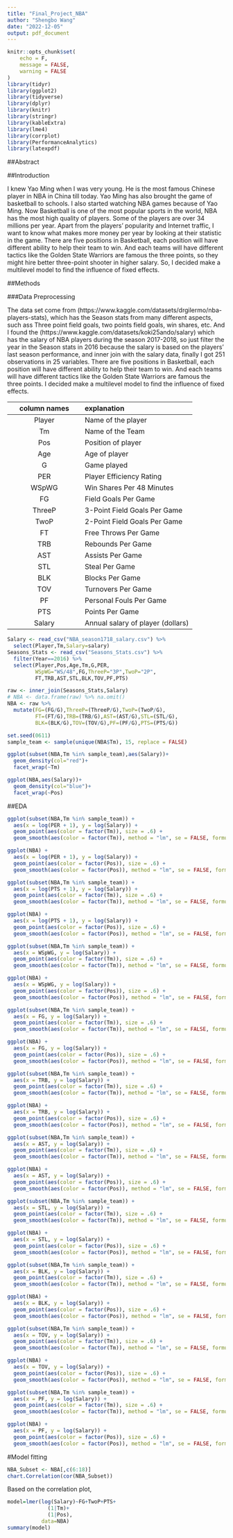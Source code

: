 ```yaml
---
title: "Final_Project_NBA"
author: "Shengbo Wang"
date: "2022-12-05"
output: pdf_document
---
```


```r
knitr::opts_chunk$set(
	echo = F,
	message = FALSE,
	warning = FALSE
)
library(tidyr)
library(ggplot2)
library(tidyverse)
library(dplyr)
library(knitr)
library(stringr)
library(kableExtra)
library(lme4)
library(corrplot)
library(PerformanceAnalytics)
library(latexpdf)
```

##Abstract


##Introduction

I knew Yao Ming when I was very young. He is the most famous Chinese player in NBA in China till today. Yao Ming has also brought the game of basketball to schools. I also started watching NBA games because of Yao Ming. Now Basketball is one of the most popular sports in the world, NBA has the most high quality of players. Some of the players are over 34 millions per year. Apart from the players' popularity and Internet traffic, I want to know what makes more money per year by looking at their statistic in the game. There are five positions in Basketball, each position will have different ability to help their team to win. And each teams will have different tactics like the Golden State Warriors are famous the three points, so they might hire better three-point shooter in higher salary. So, I decided make a multilevel model to find the influence of fixed effects.

##Methods


###Data Preprocessing

The data set come from (https://www.kaggle.com/datasets/drgilermo/nba-players-stats), which has the Season stats from many different aspects, such ass Three point field goals, two points field goals, win shares, etc. And I found the (https://www.kaggle.com/datasets/koki25ando/salary) which has the salary of NBA players during the season 2017-2018, so just filter the year in the Season stats in 2016 because the salary is based on the players' last season performance, and inner join with the salary data, finally I got 251 observations in 25 variables. There are five positions in Basketball, each position will have different ability to help their team to win. And each teams will have different tactics like the Golden State Warriors are famous the three points. I decided make a multilevel model to find the influence of fixed effects.


| column names    | explanation                                         |
| :--:            | :-----                                              |
| Player          | Name of the player                                  |
| Tm              | Name of the Team                                    |
| Pos             | Position of player                                  |
| Age             | Age of player                                       |
| G               | Game played                                         |
| PER             | Player Efficiency Rating                            |
| WSpWG           | Win Shares Per 48 Minutes                           |
| FG              | Field Goals Per Game                                |
| ThreeP          | 3-Point Field Goals Per Game                        |
| TwoP            | 2-Point Field Goals Per Game                        |
| FT              | Free Throws Per Game                                |
| TRB             | Rebounds Per Game                                   |
| AST             | Assists Per Game                                    |
| STL             | Steal Per Game                                      |
| BLK             | Blocks Per Game                                     |
| TOV             | Turnovers Per Game                                  |
| PF              | Personal Fouls Per Game                             |
| PTS             | Points  Per Game                                    |
| Salary          | Annual salary of player (dollars)                   |

```r
Salary <- read_csv("NBA_season1718_salary.csv") %>% 
  select(Player,Tm,Salary=salary)
Seasons_Stats <- read_csv("Seasons_Stats.csv") %>%
  filter(Year==2016) %>%
  select(Player,Pos,Age,Tm,G,PER,
         WSpWG="WS/48",FG,ThreeP="3P",TwoP="2P",
         FT,TRB,AST,STL,BLK,TOV,PF,PTS)

raw <- inner_join(Seasons_Stats,Salary)
# NBA <- data.frame(raw) %>% na.omit()
NBA <- raw %>% 
  mutate(FG=(FG/G),ThreeP=(ThreeP/G),TwoP=(TwoP/G),
         FT=(FT/G),TRB=(TRB/G),AST=(AST/G),STL=(STL/G),
         BLK=(BLK/G),TOV=(TOV/G),PF=(PF/G),PTS=(PTS/G))

set.seed(0611)
sample_team <- sample(unique(NBA$Tm), 15, replace = FALSE)
```


```r
ggplot(subset(NBA,Tm %in% sample_team),aes(Salary))+
  geom_density(col="red")+
  facet_wrap(~Tm)

ggplot(NBA,aes(Salary))+
  geom_density(col="blue")+
  facet_wrap(~Pos)
```

##EDA

```r
ggplot(subset(NBA,Tm %in% sample_team)) + 
  aes(x = log(PER + 1), y = log(Salary)) + 
  geom_point(aes(color = factor(Tm)), size = .6) + 
  geom_smooth(aes(color = factor(Tm)), method = "lm", se = FALSE, formula = 'y ~ x')

ggplot(NBA) + 
  aes(x = log(PER + 1), y = log(Salary)) + 
  geom_point(aes(color = factor(Pos)), size = .6) + 
  geom_smooth(aes(color = factor(Pos)), method = "lm", se = FALSE, formula = 'y ~ x')
```

```r

ggplot(subset(NBA,Tm %in% sample_team)) + 
  aes(x = log(PTS + 1), y = log(Salary)) + 
  geom_point(aes(color = factor(Tm)), size = .6) + 
  geom_smooth(aes(color = factor(Tm)), method = "lm", se = FALSE, formula = 'y ~ x')

ggplot(NBA) + 
  aes(x = log(PTS + 1), y = log(Salary)) + 
  geom_point(aes(color = factor(Pos)), size = .6) + 
  geom_smooth(aes(color = factor(Pos)), method = "lm", se = FALSE, formula = 'y ~ x')
```

```r
ggplot(subset(NBA,Tm %in% sample_team)) + 
  aes(x = WSpWG, y = log(Salary)) + 
  geom_point(aes(color = factor(Tm)), size = .6) + 
  geom_smooth(aes(color = factor(Tm)), method = "lm", se = FALSE, formula = 'y ~ x')

ggplot(NBA) + 
  aes(x = WSpWG, y = log(Salary)) + 
  geom_point(aes(color = factor(Pos)), size = .6) + 
  geom_smooth(aes(color = factor(Pos)), method = "lm", se = FALSE, formula = 'y ~ x')
```

```r
ggplot(subset(NBA,Tm %in% sample_team)) + 
  aes(x = FG, y = log(Salary)) + 
  geom_point(aes(color = factor(Tm)), size = .6) + 
  geom_smooth(aes(color = factor(Tm)), method = "lm", se = FALSE, formula = 'y ~ x')

ggplot(NBA) + 
  aes(x = FG, y = log(Salary)) + 
  geom_point(aes(color = factor(Pos)), size = .6) + 
  geom_smooth(aes(color = factor(Pos)), method = "lm", se = FALSE, formula = 'y ~ x')

```

```r
ggplot(subset(NBA,Tm %in% sample_team)) + 
  aes(x = TRB, y = log(Salary)) + 
  geom_point(aes(color = factor(Tm)), size = .6) + 
  geom_smooth(aes(color = factor(Tm)), method = "lm", se = FALSE, formula = 'y ~ x')

ggplot(NBA) + 
  aes(x = TRB, y = log(Salary)) + 
  geom_point(aes(color = factor(Pos)), size = .6) + 
  geom_smooth(aes(color = factor(Pos)), method = "lm", se = FALSE, formula = 'y ~ x')
```
```r
ggplot(subset(NBA,Tm %in% sample_team)) + 
  aes(x = AST, y = log(Salary)) + 
  geom_point(aes(color = factor(Tm)), size = .6) + 
  geom_smooth(aes(color = factor(Tm)), method = "lm", se = FALSE, formula = 'y ~ x')

ggplot(NBA) + 
  aes(x = AST, y = log(Salary)) + 
  geom_point(aes(color = factor(Pos)), size = .6) + 
  geom_smooth(aes(color = factor(Pos)), method = "lm", se = FALSE, formula = 'y ~ x')
```

```r
ggplot(subset(NBA,Tm %in% sample_team)) + 
  aes(x = STL, y = log(Salary)) + 
  geom_point(aes(color = factor(Tm)), size = .6) + 
  geom_smooth(aes(color = factor(Tm)), method = "lm", se = FALSE, formula = 'y ~ x')

ggplot(NBA) + 
  aes(x = STL, y = log(Salary)) + 
  geom_point(aes(color = factor(Pos)), size = .6) + 
  geom_smooth(aes(color = factor(Pos)), method = "lm", se = FALSE, formula = 'y ~ x')
```

```r
ggplot(subset(NBA,Tm %in% sample_team)) + 
  aes(x = BLK, y = log(Salary)) + 
  geom_point(aes(color = factor(Tm)), size = .6) + 
  geom_smooth(aes(color = factor(Tm)), method = "lm", se = FALSE, formula = 'y ~ x')

ggplot(NBA) + 
  aes(x = BLK, y = log(Salary)) + 
  geom_point(aes(color = factor(Pos)), size = .6) + 
  geom_smooth(aes(color = factor(Pos)), method = "lm", se = FALSE, formula = 'y ~ x')
```

```r
ggplot(subset(NBA,Tm %in% sample_team)) + 
  aes(x = TOV, y = log(Salary)) + 
  geom_point(aes(color = factor(Tm)), size = .6) + 
  geom_smooth(aes(color = factor(Tm)), method = "lm", se = FALSE, formula = 'y ~ x')

ggplot(NBA) + 
  aes(x = TOV, y = log(Salary)) + 
  geom_point(aes(color = factor(Pos)), size = .6) + 
  geom_smooth(aes(color = factor(Pos)), method = "lm", se = FALSE, formula = 'y ~ x')
```

```r
ggplot(subset(NBA,Tm %in% sample_team)) + 
  aes(x = PF, y = log(Salary)) + 
  geom_point(aes(color = factor(Tm)), size = .6) + 
  geom_smooth(aes(color = factor(Tm)), method = "lm", se = FALSE, formula = 'y ~ x')

ggplot(NBA) + 
  aes(x = PF, y = log(Salary)) + 
  geom_point(aes(color = factor(Pos)), size = .6) + 
  geom_smooth(aes(color = factor(Pos)), method = "lm", se = FALSE, formula = 'y ~ x')
```


#Model fitting

```r
NBA_Subset <- NBA[,c(6:18)]
chart.Correlation(cor(NBA_Subset))
```
Based on the correlation plot,

```r
model=lmer(log(Salary)~FG+TwoP+PTS+
             (1|Tm)+
             (1|Pos),
           data=NBA)
summary(model)
```

